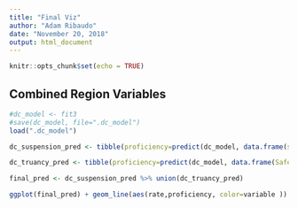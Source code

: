 ```yaml
---
title: "Final Viz"
author: "Adam Ribaudo"
date: "November 20, 2018"
output: html_document
---
```


```r
knitr::opts_chunk$set(echo = TRUE)
```

## Combined Region Variables

```r
#dc_model <- fit3
#save(dc_model, file=".dc_model")
load(".dc_model")

dc_suspension_pred <- tibble(proficiency=predict(dc_model, data.frame(suspensions=seq(.00,1,.01), Safe_Truancy_Current_Year=rep(0,101)))^2- 0.4447553) %>% bind_cols(data.frame(rate=seq(.00,1,.01))) %>% mutate(variable="DC Suspension")

dc_truancy_pred <- tibble(proficiency=predict(dc_model, data.frame(Safe_Truancy_Current_Year=seq(.00,1,.01), suspensions=rep(0,101)))^2- 0.4447553) %>% bind_cols(data.frame(rate=seq(.00,1,.01))) %>% mutate(variable="DC Truancy")

final_pred <- dc_suspension_pred %>% union(dc_truancy_pred)

ggplot(final_pred) + geom_line(aes(rate,proficiency, color=variable ))

```
